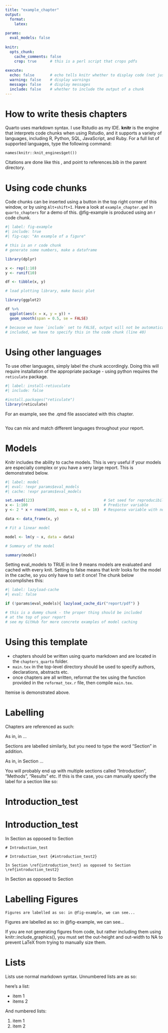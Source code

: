 ```yaml
---
title: "example_chapter"
output:
  format: 
    latex:
      
params:
  eval_models: false
  
knitr:
  opts_chunk: 
    cache_comments: false
    crop: true      # this is a perl script that crops pdfs
    
execute: 
  echo: false       # echo tells knitr whether to display code (not just output)
  warning: false    # display warnings
  message: false    # display messages
  include: false    # whether to include the output of a chunk            
---
```


# How to write thesis chapters

Quarto uses markdown syntax. I use Rstudio as my IDE. **knitr** is the
engine that interprets code chunks when using Rstudio, and it supports a
variety of languages, including R, Python, SQL, JavaScript, and Ruby.
For a full list of supported languages, type the following command:

`names(knitr::knit_engines$get())`

Citations are done like this \cite{strain_2023}, and point to references.bib
in the parent directory.

# Using code chunks

Code chunks can be inserted using a button in the top right corner of
this window, or by using `Alt+shift+I`. Have a look at
`example_chapter.qmd` in `quarto_chapters` for a demo of this. @fig-example
is produced using an r code chunk.

```r
#| label: fig-example
#| include: true
#| fig-cap: "An example of a figure"

# this is an r code chunk
# generate some numbers, make a dataframe

library(dplyr)

x <- rep(1:10)
y <- runif(10)

df <- tibble(x, y)

# load plotting library, make basic plot

library(ggplot2)

df %>%
  ggplot(aes(x = x, y = y)) +
  geom_smooth(span = 0.5, se = FALSE)

# because we have `include` set to FALSE, output will not be automatically
# included, we have to specify this in the code chunk (line 40)
```

# Using other languages

To use other languages, simply label the chunk accordingly. Doing this
will require installation of the appropriate package - using python
requires the `reticulate` package.

```r
#| label: install-retiuculate
#| include: false

#install.packages("reticulate")
library(reticulate)
```

For an example, see the .qmd file associated with this chapter.

```python

```

You can mix and match different languages throughout your report.

# Models

Knitr includes the ability to cache models. This is very useful if your
models are especially complex or you have a very large report. This is
demonstrated below.

```r
#| label: model
#| eval: !expr params$eval_models
#| cache: !expr params$eval_models

set.seed(123)                               # Set seed for reproducibility
x <- 1:100                                  # Predictor variable
y <- 2 * x + rnorm(100, mean = 0, sd = 10)  # Response variable with noise

data <- data_frame(x, y)

# Fit a linear model

model <- lm(y ~ x, data = data)

# Summary of the model

summary(model)
```

Setting eval_models to TRUE in line 9 means models are evaluated and
cached with every knit. Setting to false means that knitr looks for the
model in the cache, so you only have to set it once! The chunk below
accomplishes this:

```r
#| label: lazyload-cache
#| eval: false

if (!params$eval_models){ lazyload_cache_dir("report/pdf") }

# this is a dummy chunk - the proper thing should be included
# at the top of your report
# see my GitHub for more concrete examples of model caching
```

# Using this template

-   chapters should be written using quarto markdown and are located in
    the `chapters_quarto` folder.
-   `main.tex` in the top-level directory should be used to specify
    authors, declarations, abstracts etc.
-   once chapters are all written, reformat the tex using the function provided 
    in the `reformat_tex.r` file, then compile `main.tex`.

Itemise is demonstrated above.

# Labelling

Chapters are referenced as such:

  \chap{chap:example_chapter}
	
As in, in \chap{chap:example_chapter}...
	
Sections are labelled similarly, but you need to type the word "Section" in addition.
	
As in, in Section \ref{labelling}...

You will probably end up with multiple sections called "Introduction", "Methods", "Results" etc. If this is the case, you can manually
specify the label for a section like so:

# Introduction_test 
	
# Introduction_test {#introduction_test2}

In Section \ref{introduction_test} as opposed to Section \ref{introduction_test2}

	# Introduction_test 
	
	# Introduction_test {#introduction_test2}
	
	In Section \ref{introduction_test} as opposed to Section \ref{introduction_test2}
	
In Section \ref{introduction_test} as opposed to Section \ref{introduction_test2}

# Labelling Figures

  `Figures are labelled as so: in @fig-example, we can see...`
  
Figures are labelled as so: in @fig-example, we can see...

If you are not generating figures from code, but rather including them using
knitr::include_graphics(), you must set the out-height and out-width to NA to prevent
LaTeX from trying to manually size them.

# Lists

Lists use normal markdown syntax. Unnumbered lists are as so:
	
here's a list:
  
  - item 1
  - items 2
  
And numbered lists:

  1. item 1
  2. item 2
	